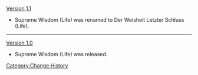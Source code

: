 [[Version 1.1]]
* Supreme Wisdom (Life) was renamed to Der Weisheit Letzter Schluss (Life).
----
[[Version 1.0]]
* Supreme Wisdom (Life) was released.
<noinclude>[[Category:Change History]]</noinclude>